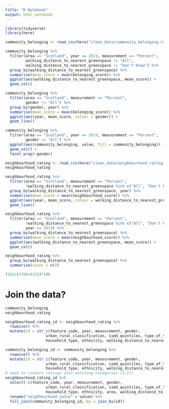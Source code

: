 ```yaml
---
title: "R Notebook"
output: html_notebook
---
```


```r
library(tidyverse)
library(here)

community_belonging <- read_csv(here("clean_data/community_belonging.csv"))
```
```r
community_belonging %>% 
  filter(area == "Scotland", year == 2019, measurement == "Percent",
         walking_distance_to_nearest_greenspace != "All",
         walking_distance_to_nearest_greenspace != "Don't Know") %>% 
  group_by(walking_distance_to_nearest_greenspace) %>% 
  summarise(mean_score = mean(belonging_score)) %>% 
  ggplot(aes(walking_distance_to_nearest_greenspace, mean_score)) +
  geom_col()
```
```r
community_belonging %>% 
  filter(area == "Scotland", measurement == "Percent",
         gender != "All") %>% 
  group_by(gender, year) %>% 
  summarise(mean_score = mean(belonging_score)) %>% 
  ggplot(aes(year, mean_score, colour = gender)) +
  geom_line()
```



```r
community_belonging %>% 
  filter(area == "Scotland", year == 2019, measurement == "Percent",
         gender != "All") %>% 
  ggplot(aes(community_belonging, value, fill = community_belonging)) +
  geom_col() +
  facet_wrap(~gender)
```

```r
neighbourhood_rating <- read_csv(here("clean_data/neighbourhood_rating.csv"))
neighbourhood_rating
```
```r
neighbourhood_rating %>% 
  filter(area == "Scotland", measurement == "Percent",
         !walking_distance_to_nearest_greenspace %in% c("All", "Don't Know")) %>% 
  group_by(walking_distance_to_nearest_greenspace, year) %>% 
  summarise(mean_score = mean(neighbourhood_score)) %>% 
  ggplot(aes(year, mean_score, colour = walking_distance_to_nearest_greenspace)) +
  geom_line()
```
```r
neighbourhood_rating %>% 
  filter(area == "Scotland", measurement == "Percent",
         !walking_distance_to_nearest_greenspace %in% c("All", "Don't Know"),
         year == 2019) %>% 
  group_by(walking_distance_to_nearest_greenspace) %>% 
  summarise(mean_score = mean(neighbourhood_score)) %>% 
  ggplot(aes(walking_distance_to_nearest_greenspace, mean_score)) +
  geom_col()
```


```r
neighbourhood_rating %>% 
  group_by(walking_distance_to_nearest_greenspace) %>% 
  summarise(count = n())
```
```r
(102/(3708+915))*100
```
# Join the data?
```r
community_belonging
neighbourhood_rating
```
```r
neighbourhood_rating_id <- neighbourhood_rating %>% 
  rowwise() %>% 
  mutate(id = str_c(feature_code, year, measurement, gender,
                  urban_rural_classification, simd_quintiles, type_of_tenure,
                  household_type, ethnicity, walking_distance_to_nearest_greenspace))

community_belonging_id <- community_belonging %>% 
  rowwise() %>% 
  mutate(id = str_c(feature_code, year, measurement, gender,
                  urban_rural_classification, simd_quintiles, type_of_tenure,
                  household_type, ethnicity, walking_distance_to_nearest_greenspace))
# need to convert ratings into matching categories (1:5?)
neighbourhood_rating_id %>% 
  select(-c(feature_code, year, measurement, gender,
                  urban_rural_classification, simd_quintiles, type_of_tenure,
                  household_type, ethnicity, area, walking_distance_to_nearest_greenspace)) %>% 
  rename("neighbourhood_value" = value) %>% 
  full_join(community_belonging_id, by = join_by(id))
```









